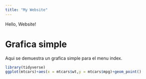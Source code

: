 ```yaml
---
title: "My Website"
---
```


Hello, Website!

# Grafica simple

Aqui se demuestra un grafica simple para el menu index.

```r
library(tidyverse)
ggplot(mtcars)+aes(x = mtcars$wt,y = mtcars$mpg)+geom_point()
```

